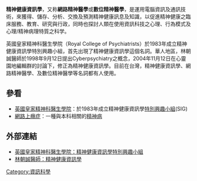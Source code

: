 {{no footnotes|time=2016-11-01T12:47:00+00:00}}
{{Medical}}
'''精神健康資訊學'''，又称'''網路精神醫學'''或'''數位精神醫學'''，是運用電腦資訊及通訊技術，來獲得、儲存、分析、交換及預測精神健康訊息及知識，以促進精神健康之臨床服務、教育、研究與行政，同時也探討人類在使用資訊科技之心理、行為模式及心理/精神病理特質之科学。

英國皇家精神科醫生學院（Royal College of Psychiatrists）於1983年成立精神健康資訊學特別興趣小組，首先出現了精神健康資訊學這個名詞。華人地區，林朝誠醫師於1998年9月12日提出Cyberpsychiatry之概念，2004年11月12日在心靈園地編輯群的討論下，修正為精神健康資訊學。目前在台灣，精神健康資訊學、網路精神醫學、及數位精神醫學等名詞都有人使用。

== 參看 ==
* [[英國皇家精神科醫生學院|英國皇家精神科醫生學院]]：於1983年成立精神健康資訊學[[特別興趣小組|特別興趣小組]](SIG)
* [[網路上癮症|網路上癮症]]：一種與本科相關的[[精神病|精神病]]

== 外部連結 ==
* [https://web.archive.org/web/20071011195130/http://www.rcpsych.ac.uk/college/specialinterestgroups/mentalhealthinformatics/mhisig.aspx 英國皇家精神科醫生學院：精神健康資訊學特別興趣小組]
* [http://linclinic.blogspot.tw/p/blog-page_1.html 林朝誠醫師：精神健康資訊學] {{Wayback|url=http://linclinic.blogspot.tw/p/blog-page_1.html |date=20170622103144 }}

{{med-stub}}

[[Category:資訊科學|Category:資訊科學]]
